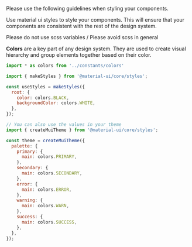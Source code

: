 
<Meta title="Guidelines/Colors and Styling" />


Please use the following guidelines when styling your components.

Use material ui styles to style your components. This will ensure that your components are consistent with the rest of the design system.

Please do not use scss variables / Please avoid scss in general

**Colors** are a key part of any design system. They are used to create visual hierarchy and group elements together based on their color.

```js
import * as colors from '../constants/colors'

import { makeStyles } from '@material-ui/core/styles';

const useStyles = makeStyles({
  root: {
    color: colors.BLACK,
    backgroundColor: colors.WHITE,
  },
});

// You can also use the values in your theme
import { createMuiTheme } from '@material-ui/core/styles';

const theme = createMuiTheme({
  palette: {
    primary: {
      main: colors.PRIMARY,
    },
    secondary: {
      main: colors.SECONDARY,
    },
    error: {
      main: colors.ERROR,
    },
    warning: {
      main: colors.WARN,
    },
    success: {
      main: colors.SUCCESS,
    },
  },
});
```


<ColorPalette>
  <ColorItem 
    title="colors.BLACK" 
    subtitle="Black" 
    colors={{ BLACK: colors.BLACK, WHITE : colors.WHITE }} 
  />
   <ColorItem 
    title="colors.PRIMARY" 
    subtitle="Primary" 
    colors={{ PRIMARY: colors.PRIMARY }} 
  />
   <ColorItem 
    title="colors.SECONDARY" 
    subtitle="Secondary" 
    colors={{ SECONDARY: colors.SECONDARY }} 
  />
   <ColorItem 
    title="colors.SUCCESS" 
    subtitle="Success" 
    colors={{ SUCCESS: colors.SUCCESS }} 
  />
   <ColorItem 
    title="colors.ERROR" 
    subtitle="Error" 
    colors={{ ERROR: colors.ERROR }} 
  />
   <ColorItem 
    title="colors.WARN" 
    subtitle="Warning" 
    colors={{ WARN: colors.WARN }} 
  />
</ColorPalette>